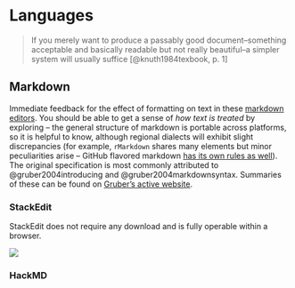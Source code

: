 # Languages

>If you merely want to produce a passably good document--something acceptable and basically readable but not really beautiful--a simpler system will usually suffice [@knuth1984texbook, p. 1]

## Markdown

Immediate feedback for the effect of formatting on text in these [markdown editors](https://www.xda-developers.com/markdown-based-writing-tools-that-beat-traditional-word-processors/). You should be able to get a sense of *how text is treated* by exploring --  the general structure of markdown is portable across platforms, so it is helpful to know, although regional dialects will exhibit slight discrepancies (for example, `rMarkdown` shares many elements but minor peculiarities arise -- GitHub flavored markdown [has its own rules as well](https://github.github.com/gfm/)). The original specification is most commonly attributed to @gruber2004introducing and @gruber2004markdownsyntax. Summaries of these can be found on [Gruber's active website](https://daringfireball.net/projects/markdown/syntax#philosophy).

### StackEdit

StackEdit does not require any download and is fully operable within a browser.

::: {#fig-stackedit fig-cap="Screenshot of StackEdit interface"}
[![](stackedit.JPG){fig-alt="Screenshot of StackEdit interface"}](https://stackedit.io/)
:::

### HackMD
